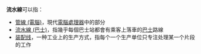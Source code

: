 '''流水線'''可以指：

*[[流水线_(计算机)|管線 (電腦)]]，現代[[計算機|電腦]][[處理器|處理器]]中的部分
*[[流水線_(巴士)|流水線 (巴士)]]，指幾乎每個巴士站都會有乘客上落車的[[巴士|巴士]]路線
*[[装配线|装配线]]，一种工业上的生产方式，指每个一个生产单位只专注处理某一个片段的工作
{{消歧義|cat=三字消歧義}}